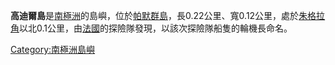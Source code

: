 {{coord|64|50|S|63|30|W|source:GNIS|display=title}}

'''高迪爾島'''是[[南極洲|南極洲]]的島嶼，位於[[帕默群島|帕默群島]]，長0.22公里、寬0.12公里，處於[[朱格拉角|朱格拉角]]以北0.1公里，由[[法國|法國]]的探險隊發現，以該次探險隊船隻的輪機長命名。

{{Antarctica-geo-stub}}
[[Category:南極洲島嶼|Category:南極洲島嶼]]